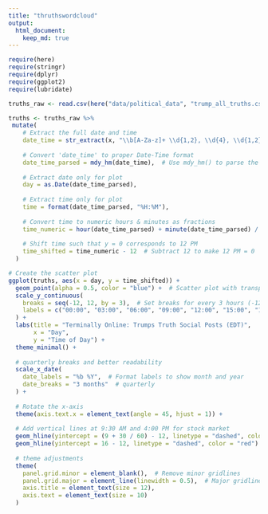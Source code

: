 ```yaml
---
title: "thruthswordcloud"
output:
  html_document:
    keep_md: true
---
```

```r
require(here)
require(stringr)
require(dplyr)
require(ggplot2)
require(lubridate)
```


```r
truths_raw <- read.csv(here("data/political_data", "trump_all_truths.csv"))
```


```r
truths <- truths_raw %>%
 mutate(
    # Extract the full date and time
    date_time = str_extract(x, "\\b[A-Za-z]+ \\d{1,2}, \\d{4}, \\d{1,2}:\\d{2} [APM]{2}\\b"),
    
    # Convert 'date_time' to proper Date-Time format
    date_time_parsed = mdy_hm(date_time),  # Use mdy_hm() to parse the datetime
    
    # Extract date only for plot
    day = as.Date(date_time_parsed),
    
    # Extract time only for plot
    time = format(date_time_parsed, "%H:%M"),
    
    # Convert time to numeric hours & minutes as fractions
    time_numeric = hour(date_time_parsed) + minute(date_time_parsed) / 60,
    
    # Shift time such that y = 0 corresponds to 12 PM
    time_shifted = time_numeric - 12  # Subtract 12 to make 12 PM = 0
  )
```

```r
# Create the scatter plot
ggplot(truths, aes(x = day, y = time_shifted)) +
  geom_point(alpha = 0.5, color = "blue") +  # Scatter plot with transparency to handle overplotting
  scale_y_continuous(
    breaks = seq(-12, 12, by = 3),  # Set breaks for every 3 hours (-12, -9, -6, ..., 12)
    labels = c("00:00", "03:00", "06:00", "09:00", "12:00", "15:00", "18:00", "21:00", "24:00")  # 24-hour format labels
  ) +
  labs(title = "Terminally Online: Trumps Truth Social Posts (EDT)",
       x = "Day",
       y = "Time of Day") +
  theme_minimal() +
  
  # quarterly breaks and better readability
  scale_x_date(
    date_labels = "%b %Y",  # Format labels to show month and year
    date_breaks = "3 months"  # quarterly
  ) +
  
  # Rotate the x-axis
  theme(axis.text.x = element_text(angle = 45, hjust = 1)) +
  
  # Add vertical lines at 9:30 AM and 4:00 PM for stock market
  geom_hline(yintercept = (9 + 30 / 60) - 12, linetype = "dashed", color = "red") + 
  geom_hline(yintercept = 16 - 12, linetype = "dashed", color = "red") +   
  
  # theme adjustments
  theme(
    panel.grid.minor = element_blank(),  # Remove minor gridlines
    panel.grid.major = element_line(linewidth = 0.5),  # Major gridlines
    axis.title = element_text(size = 12),
    axis.text = element_text(size = 10)
  )
```









